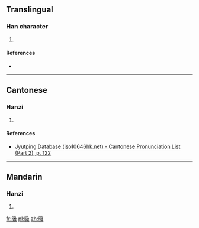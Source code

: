 ==Translingual==

===Han character===
{{Han char|rn=72|rad=日|as=04|sn=8|four=67047|canj=ANHE|ids=⿰日及}}

# {{defn|Han|sort=日04}}

====References====
* {{Han ref|kx=0490.370|dkj=13790|dj=0852.070|hdz=21487.170|uh=6605|ud=26117|bh=CCCD|bd=52429}}

----

==Cantonese==

===Hanzi===
{{yue-hanzi|jyut=[[gip6]]|y=gip6}}

# {{defn|lang=yue|sort=日04}}

====References====
* [http://www.iso10646hk.net/jp/document/download.jsp Jyutping Database (iso10646hk.net) - Cantonese Pronunciation List (Part 2), p. 122]

----

==Mandarin==

===Hanzi===
{{cmn-hanzi|pin=[[jié]] ([[jie2]])|wg=chieh<sup>2</sup>}}

# {{defn|lang=cmn|sort=日04}}

[[fr:昅]]
[[pl:昅]]
[[zh:昅]]